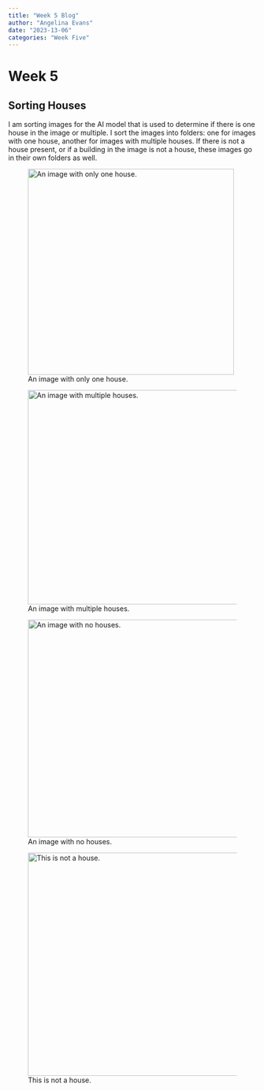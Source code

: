 ```yaml
---
title: "Week 5 Blog"
author: "Angelina Evans"
date: "2023-13-06"
categories: "Week Five"
---
```


# Week 5

## Sorting Houses

I am sorting images for the AI model that is used to determine if there is one house in the image or multiple. I sort the images into folders: one for images with one house, another for images with multiple houses. If there is not a house present, or if a building in the image is not a house, these images go in their own folders as well.

![An image with only one house.](G_S_307%20TAMA%20ST_.png){fig-align="center" width="418"}

![An image with multiple houses.](G_S_305%203RD%20AVE_.png){fig-align="center" width="435"}

![An image with no houses.](G_S_1005%20REDBUD%20DR_.png){fig-align="center" width="442"}

![This is not a house.](G_S_308%20MAIN%20ST_.png){fig-align="center" width="453"}

